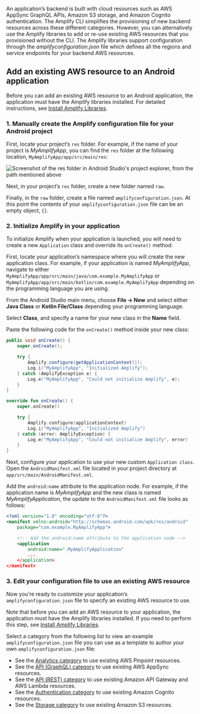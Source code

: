 An application’s backend is built with cloud resources such as AWS AppSync GraphQL APIs, Amazon S3 storage, and Amazon Cognito authentication. The Amplify CLI simplifies the provisioning of new backend resources across these different categories. However, you can alternatively use the Amplify libraries to add or re-use existing AWS resources that you provisioned without the CLI. The Amplify libraries support configuration through the *amplifyconfiguration.json* file which defines all the regions and service endpoints for your backend AWS resources.

## Add an existing AWS resource to an Android application

Before you can add an existing AWS resource to an Android application, the application must have the Amplify libraries installed. For detailed instructions, see [Install Amplify Libraries](/[platform]/start/project-setup/create-application/#n2-install-amplify-libraries).

### 1. Manually create the Amplify configuration file for your Android project

First, locate your project’s `res` folder. For example, if the name of your project is *MyAmplifyApp*, you can find the `res` folder at the following location, `MyAmplifyApp/app/src/main/res`:

![Screenshot of the res folder in Android Studio's project explorer, from the path mentioned above](/images/project-setup/2_useExistingResources.png)

Next, in your project’s `res` folder, create a new folder named `raw`.

Finally, in the `raw` folder, create a file named `amplifyconfiguration.json`. At this point the contents of your `amplifyconfiguration.json` file can be an empty object, `{}`.

### 2. Initialize Amplify in your application
To initialize Amplify when your application is launched, you will need to create a new `Application` class and override its `onCreate()` method.

First, locate your application’s namespace where you will create the new application class. For example, if your application is named *MyAmplifyApp*, navigate to either `MyAmplifyApp/app/src/main/java/com.example.MyAmplifyApp` or `MyAmplifyApp/app/src/main/kotlin/com.example.MyAmplifyApp` depending on the programming language you are using.

From the Android Studio main menu, choose **File -> New** and select either **Java Class** or **Kotlin File/Class** depending your programming language.

Select **Class**, and specify a name for your new class in the **Name** field.

Paste the following code for the `onCreate()` method inside your new class:

<BlockSwitcher>

<Block name="Java">

```java
public void onCreate() {
    super.onCreate();

    try {
        Amplify.configure(getApplicationContext());
        Log.i("MyAmplifyApp", "Initialized Amplify");
    } catch (AmplifyException e) {
        Log.e("MyAmplifyApp", "Could not initialize Amplify", e);
    }
}
```

</Block>

<Block name="Kotlin">

```kotlin
override fun onCreate() {
    super.onCreate()

    try {
        Amplify.configure(applicationContext)
        Log.i("MyAmplifyApp", "Initialized Amplify")
    } catch (error: AmplifyException) {
        Log.e("MyAmplifyApp", "Could not initialize Amplify", error)
    }
}
```

</Block>

</BlockSwitcher>

Next, configure your application to use your new custom `Application class`. Open the `AndroidManifest.xml` file located in your project directory at `app/src/main/AndroidManifest.xml`.

Add the `android:name` attribute to the application node. For example, if the application name is  *MyAmplifyApp* and the new class is named *MyAmplifyApplication*, the update to the `AndroidManifest.xml` file looks as follows:
```xml
<?xml version="1.0" encoding="utf-8"?>
<manifest xmlns:android="http://schemas.android.com/apk/res/android"
    package="com.example.MyAmplifyApp">

    <!-- Add the android:name attribute to the application node -->
    <application
        android:name=".MyAmplifyApplication"
        ...
    </application>
</manifest>
```

### 3. Edit your configuration file to use an existing AWS resource

Now you’re ready to customize your application’s `amplifyconfiguration.json`  file to specify an existing AWS resource to use.

Note that before you can add an AWS resource to your application, the application must have the Amplify libraries installed. If you need to perform this step, see [Install Amplify Libraries](/[platform]/start/project-setup/create-application/#n2-install-amplify-libraries).

Select a category from the following list to view an example `amplifyconfiguration.json` file you can use as a template to author your own `amplifyconfiguration.json` file:

* See the [Analytics category](/[platform]/build-a-backend/more-features/analytics/existing-resources/) to use existing AWS Pinpoint resources.
* See the [API (GraphQL) category](/[platform]/build-a-backend/graphqlapi/existing-resources/) to use existing AWS AppSync resources.
* See the [API (REST) category](/[platform]/build-a-backend/restapi/existing-resources/) to use existing Amazon API Gateway and AWS Lambda resources.
* See the [Authentication category](/[platform]/build-a-backend/auth/set-up-auth/#prerequisites) to use existing Amazon Cognito resources.
* See the [Storage category](/[platform]/build-a-backend/storage/existing-resources/) to use existing Amazon S3 resources.
